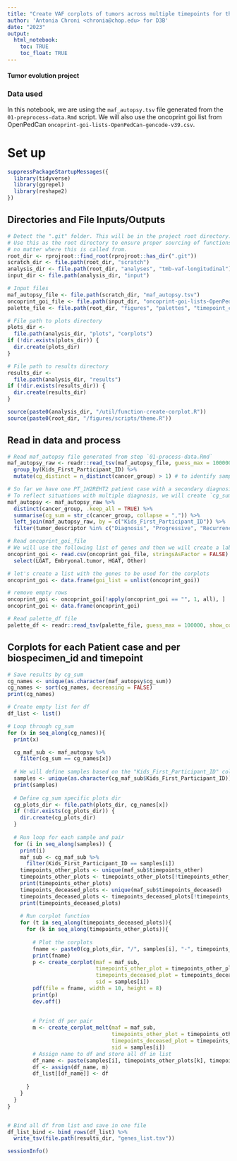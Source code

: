 ```yaml
---
title: "Create VAF corplots of tumors across multiple timepoints for thr autopsy samples in the PBTA Cohort"
author: 'Antonia Chroni <chronia@chop.edu> for D3B'
date: "2023"
output:
  html_notebook:
    toc: TRUE
    toc_float: TRUE
---
```


#### Tumor evolution project 

### Data used 
In this notebook, we are using the `maf_autopsy.tsv` file generated from the `01-preprocess-data.Rmd` script.
We will also use the oncoprint goi list from OpenPedCan `oncoprint-goi-lists-OpenPedCan-gencode-v39.csv`.

# Set up

```r
suppressPackageStartupMessages({
  library(tidyverse)
  library(ggrepel)
  library(reshape2)
})
```

## Directories and File Inputs/Outputs

```r
# Detect the ".git" folder. This will be in the project root directory.
# Use this as the root directory to ensure proper sourcing of functions
# no matter where this is called from.
root_dir <- rprojroot::find_root(rprojroot::has_dir(".git"))
scratch_dir <- file.path(root_dir, "scratch")
analysis_dir <- file.path(root_dir, "analyses", "tmb-vaf-longitudinal") 
input_dir <- file.path(analysis_dir, "input")

# Input files
maf_autopsy_file <- file.path(scratch_dir, "maf_autopsy.tsv")
oncoprint_goi_file <- file.path(input_dir, "oncoprint-goi-lists-OpenPedCan-gencode-v39.csv")
palette_file <- file.path(root_dir, "figures", "palettes", "timepoint_color_palette.tsv")

# File path to plots directory
plots_dir <-
  file.path(analysis_dir, "plots", "corplots")
if (!dir.exists(plots_dir)) {
  dir.create(plots_dir)
}

# File path to results directory
results_dir <-
  file.path(analysis_dir, "results")
if (!dir.exists(results_dir)) {
  dir.create(results_dir)
}

source(paste0(analysis_dir, "/util/function-create-corplot.R"))
source(paste0(root_dir, "/figures/scripts/theme.R"))
```

## Read in data and process
```r
# Read maf_autopsy file generated from step `01-process-data.Rmd`
maf_autopsy_raw <- readr::read_tsv(maf_autopsy_file, guess_max = 100000, show_col_types = FALSE) %>% 
  group_by(Kids_First_Participant_ID) %>% 
  mutate(cg_distinct = n_distinct(cancer_group) > 1) # to identify samples with different diagnosis across timepoints

# So far we have one PT_1H2REHT2 patient case with a secondary diagnosis in one of the progressive samples
# To reflect situations with multiple diagnosis, we will create `cg_sum column`
maf_autopsy <- maf_autopsy_raw %>% 
  distinct(cancer_group, .keep_all = TRUE) %>% 
  summarise(cg_sum = str_c(cancer_group, collapse = ",")) %>%
  left_join(maf_autopsy_raw, by = c("Kids_First_Participant_ID")) %>% 
  filter(tumor_descriptor %in% c("Diagnosis", "Progressive", "Recurrence", "Deceased"))

# Read oncoprint_goi_file
# We will use the following list of genes and then we will create a label to select the ones for the corplots.
oncoprint_goi <- read.csv(oncoprint_goi_file, stringsAsFactor = FALSE) %>%
  select(LGAT, Embryonal.tumor, HGAT, Other) 

# let's create a list with the genes to be used for the corplots
oncoprint_goi <- data.frame(goi_list = unlist(oncoprint_goi)) 

# remove empty rows
oncoprint_goi <- oncoprint_goi[!apply(oncoprint_goi == "", 1, all), ] 
oncoprint_goi <- data.frame(oncoprint_goi)

# Read palette_df file
palette_df <- readr::read_tsv(palette_file, guess_max = 100000, show_col_types = FALSE)
```

## Corplots for each Patient case and per biospecimen_id and timepoint

```r
# Save results by cg_sum
cg_names <- unique(as.character(maf_autopsy$cg_sum))
cg_names <- sort(cg_names, decreasing = FALSE)
print(cg_names)

# Create empty list for df
df_list <- list() 

# Loop through cg_sum
for (x in seq_along(cg_names)){
  print(x)

  cg_maf_sub <- maf_autopsy %>%
    filter(cg_sum == cg_names[x])
 
  # We will define samples based on the "Kids_First_Participant_ID" column 
  samples <- unique(as.character(cg_maf_sub$Kids_First_Participant_ID))
  print(samples)
    
  # Define cg_sum specific plots dir
  cg_plots_dir <- file.path(plots_dir, cg_names[x])
  if (!dir.exists(cg_plots_dir)) {
    dir.create(cg_plots_dir)
  }
  
  # Run loop for each sample and pair
  for (i in seq_along(samples)) {
    print(i)
    maf_sub <- cg_maf_sub %>%
      filter(Kids_First_Participant_ID == samples[i])
    timepoints_other_plots <- unique(maf_sub$timepoints_other)
    timepoints_other_plots <- timepoints_other_plots[!timepoints_other_plots == "4"]
    print(timepoints_other_plots)
    timepoints_deceased_plots <- unique(maf_sub$timepoints_deceased)
    timepoints_deceased_plots <- timepoints_deceased_plots[!timepoints_deceased_plots %in% c("1", "2", "3")]
    print(timepoints_deceased_plots)
  
    # Run corplot function
    for (t in seq_along(timepoints_deceased_plots)){
      for (k in seq_along(timepoints_other_plots)){
        
        # Plot the corplots
        fname <- paste0(cg_plots_dir, "/", samples[i], "-", timepoints_other_plots[k], "-vs-", timepoints_deceased_plots[t], "-vaf-corplot.pdf")
        print(fname)
        p <- create_corplot(maf = maf_sub,
                            timepoints_other_plot = timepoints_other_plots[k],
                            timepoints_deceased_plot = timepoints_deceased_plots[t],
                            sid = samples[i])
        pdf(file = fname, width = 10, height = 8)
        print(p)
        dev.off()
        
        
        # Print df per pair
        m <- create_corplot_melt(maf = maf_sub,
                                 timepoints_other_plot = timepoints_other_plots[k],
                                 timepoints_deceased_plot = timepoints_deceased_plots[t],
                                 sid = samples[i])
        # Assign name to df and store all df in list
        df_name <- paste(samples[i], timepoints_other_plots[k], timepoints_deceased_plots[t], sep = "-")
        df <- assign(df_name, m)
        df_list[[df_name]] <- df
       
      }
    }
  }  
}


# Bind all df from list and save in one file
df_list_bind <- bind_rows(df_list) %>% 
  write_tsv(file.path(results_dir, "genes_list.tsv"))
```

```r
sessionInfo()
```

